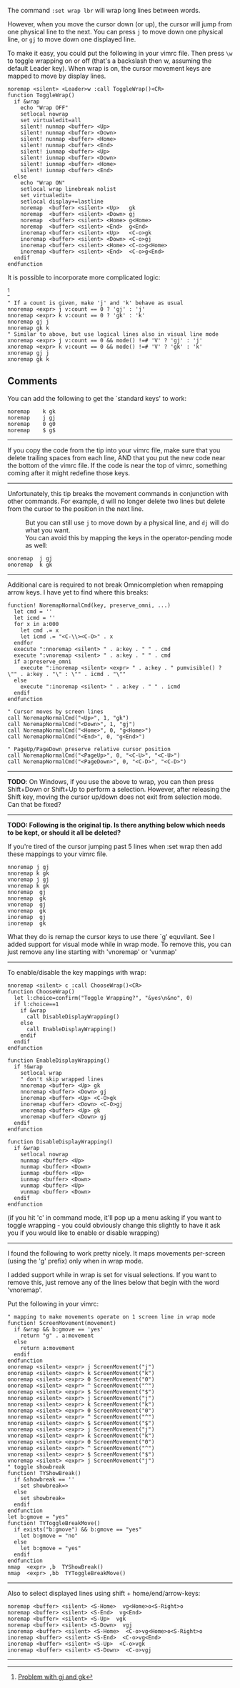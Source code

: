 {{review}}
{{TipImported
|id=38
|previous=37
|next=39
|created=2001
|complexity=basic
|author=ktohg
|version=5.7
|rating=96/38
|category1=
|category2=
}}
The command <code>:set wrap lbr</code> will wrap long lines between words.

However, when you move the cursor down (or up), the cursor will jump from one physical line to the next. You can press <code>j</code> to move down one physical line, or <code>gj</code> to move down one displayed line.

To make it easy, you could put the following in your vimrc file. Then press <code>\w</code> to toggle wrapping on or off (that's a backslash then w, assuming the default Leader key). When wrap is on, the cursor movement keys are mapped to move by display lines.

<pre>
noremap <silent> <Leader>w :call ToggleWrap()<CR>
function ToggleWrap()
  if &wrap
    echo "Wrap OFF"
    setlocal nowrap
    set virtualedit=all
    silent! nunmap <buffer> <Up>
    silent! nunmap <buffer> <Down>
    silent! nunmap <buffer> <Home>
    silent! nunmap <buffer> <End>
    silent! iunmap <buffer> <Up>
    silent! iunmap <buffer> <Down>
    silent! iunmap <buffer> <Home>
    silent! iunmap <buffer> <End>
  else
    echo "Wrap ON"
    setlocal wrap linebreak nolist
    set virtualedit=
    setlocal display+=lastline
    noremap  <buffer> <silent> <Up>   gk
    noremap  <buffer> <silent> <Down> gj
    noremap  <buffer> <silent> <Home> g<Home>
    noremap  <buffer> <silent> <End>  g<End>
    inoremap <buffer> <silent> <Up>   <C-o>gk
    inoremap <buffer> <silent> <Down> <C-o>gj
    inoremap <buffer> <silent> <Home> <C-o>g<Home>
    inoremap <buffer> <silent> <End>  <C-o>g<End>
  endif
endfunction
</pre>

It is possible to incorporate more complicated logic:

<ref>[https://www.reddit.com/r/vim/comments/2k4cbr/problem_with_gj_and_gk/ Problem with gj and gk]</ref>

<pre>
" If a count is given, make 'j' and 'k' behave as usual
nnoremap <expr> j v:count == 0 ? 'gj' : 'j'
nnoremap <expr> k v:count == 0 ? 'gk' : 'k'
nnoremap gj j
nnoremap gk k
" Similar to above, but use logical lines also in visual line mode
xnoremap <expr> j v:count == 0 && mode() !=# 'V' ? 'gj' : 'j'
xnoremap <expr> k v:count == 0 && mode() !=# 'V' ? 'gk' : 'k'
xnoremap gj j
xnoremap gk k
</pre>

==Comments==
You can add the following to get the `standard keys' to work:

 noremap  <buffer> <silent> k gk
 noremap  <buffer> <silent> j gj
 noremap  <buffer> <silent> 0 g0
 noremap  <buffer> <silent> $ g$

----
If you copy the code from the tip into your vimrc file, make sure that you delete trailing spaces from each line, AND that you put the new code near the bottom of the vimrc file. If the code is near the top of vimrc, something coming after it might redefine those keys.

----
Unfortunately, this tip breaks the movement commands in conjunction with other commands. For example, d<Down> will no longer delete two lines but delete from the cursor to
the position in the next line.
:But you can still use <code>j</code> to move down by a physical line, and <code>dj</code> will do what you want.
: 
: You can avoid this by mapping the keys in the operator-pending mode as well:
 onoremap <silent> j gj
 onoremap <silent> k gk
----
Additional care is required to not break Omnicompletion when remapping arrow keys. I have yet to find where this breaks:
<pre>
function! NoremapNormalCmd(key, preserve_omni, ...)
  let cmd = ''
  let icmd = ''
  for x in a:000
    let cmd .= x
    let icmd .= "<C-\\><C-O>" . x
  endfor
  execute ":nnoremap <silent> " . a:key . " " . cmd
  execute ":vnoremap <silent> " . a:key . " " . cmd
  if a:preserve_omni
    execute ":inoremap <silent> <expr> " . a:key . " pumvisible() ? \"" . a:key . "\" : \"" . icmd . "\""
  else
    execute ":inoremap <silent> " . a:key . " " . icmd
  endif
endfunction

" Cursor moves by screen lines
call NoremapNormalCmd("<Up>", 1, "gk")
call NoremapNormalCmd("<Down>", 1, "gj")
call NoremapNormalCmd("<Home>", 0, "g<Home>")
call NoremapNormalCmd("<End>", 0, "g<End>")

" PageUp/PageDown preserve relative cursor position
call NoremapNormalCmd("<PageUp>", 0, "<C-U>", "<C-U>")
call NoremapNormalCmd("<PageDown>", 0, "<C-D>", "<C-D>")
</pre>

----
'''TODO''': On Windows, if you use the above to wrap, you can then press Shift+Down or Shift+Up to perform a selection. However, after releasing the Shift key, moving the cursor up/down does not exit from selection mode. Can that be fixed?

----
'''TODO: Following is the original tip. Is there anything below which needs to be kept, or should it all be deleted?'''

If you're tired of the cursor jumping past 5 lines when :set wrap then add these mappings to your vimrc file.

 nnoremap j gj
 nnoremap k gk
 vnoremap j gj
 vnoremap k gk
 nnoremap <Down> gj
 nnoremap <Up> gk
 vnoremap <Down> gj
 vnoremap <Up> gk
 inoremap <Down> <C-o>gj
 inoremap <Up> <C-o>gk

What they do is remap the cursor keys to use there `g' equvilant. See {{help|gj}}
I added support for visual mode while in wrap mode. To remove this, you can just remove any line starting with 'vnoremap' or 'vunmap'

----
To enable/disable the key mappings with wrap:
<pre>
nnoremap <silent> c :call ChooseWrap()<CR>
function ChooseWrap()
  let l:choice=confirm("Toggle Wrapping?", "&yes\n&no", 0)
  if l:choice==1
    if &wrap
      call DisableDisplayWrapping()
    else
      call EnableDisplayWrapping()
    endif
  endif
endfunction

function EnableDisplayWrapping()
  if !&wrap
    setlocal wrap
    " don't skip wrapped lines
    nnoremap <buffer> <Up> gk
    nnoremap <buffer> <Down> gj
    inoremap <buffer> <Up> <C-O>gk
    inoremap <buffer> <Down> <C-O>gj
    vnoremap <buffer> <Up> gk
    vnoremap <buffer> <Down> gj
  endif
endfunction

function DisableDisplayWrapping()
  if &wrap
    setlocal nowrap
    nunmap <buffer> <Up>
    nunmap <buffer> <Down>
    iunmap <buffer> <Up>
    iunmap <buffer> <Down>
    vunmap <buffer> <Up>
    vunmap <buffer> <Down>
  endif
endfunction
</pre>

(if you hit 'c' in command mode, it'll pop up a menu asking if you want to toggle wrapping - you could obviously change this slightly to have it ask you if you would like to enable or disable wrapping)

----
I found the following to work pretty nicely. It maps movements per-screen (using the 'g' prefix) only when in wrap mode.

I added support while in wrap is set for visual selections. If you want to remove this, just remove any of the lines below that begin with the word 'vnoremap'.

Put the following in your vimrc:
<pre>
" mapping to make movements operate on 1 screen line in wrap mode
function! ScreenMovement(movement)
  if &wrap && b:gmove == 'yes'
    return "g" . a:movement
  else
    return a:movement
  endif
endfunction
onoremap <silent> <expr> j ScreenMovement("j")
onoremap <silent> <expr> k ScreenMovement("k")
onoremap <silent> <expr> 0 ScreenMovement("0")
onoremap <silent> <expr> ^ ScreenMovement("^")
onoremap <silent> <expr> $ ScreenMovement("$")
nnoremap <silent> <expr> j ScreenMovement("j")
nnoremap <silent> <expr> k ScreenMovement("k")
nnoremap <silent> <expr> 0 ScreenMovement("0")
nnoremap <silent> <expr> ^ ScreenMovement("^")
nnoremap <silent> <expr> $ ScreenMovement("$")
vnoremap <silent> <expr> j ScreenMovement("j")
vnoremap <silent> <expr> k ScreenMovement("k")
vnoremap <silent> <expr> 0 ScreenMovement("0")
vnoremap <silent> <expr> ^ ScreenMovement("^")
vnoremap <silent> <expr> $ ScreenMovement("$")
vnoremap <silent> <expr> j ScreenMovement("j")
" toggle showbreak
function! TYShowBreak()
  if &showbreak == ''
    set showbreak=>
  else
    set showbreak=
  endif
endfunction
let b:gmove = "yes"
function! TYToggleBreakMove()
  if exists("b:gmove") && b:gmove == "yes"
    let b:gmove = "no"
  else
    let b:gmove = "yes"
  endif
endfunction
nmap  <expr> ,b  TYShowBreak()
nmap  <expr> ,bb  TYToggleBreakMove()
</pre>

----

Also to select displayed lines using shift + home/end/arrow-keys:
<pre>
noremap <buffer> <silent> <S-Home>  vg<Home>o<S-Right>o
noremap <buffer> <silent> <S-End>  vg<End>
noremap <buffer> <silent> <S-Up>  vgk
noremap <buffer> <silent> <S-Down>  vgj
inoremap <buffer> <silent> <S-Home>  <C-o>vg<Home>o<S-Right>o
inoremap <buffer> <silent> <S-End>  <C-o>vg<End>
inoremap <buffer> <silent> <S-Up>  <C-o>vgk
inoremap <buffer> <silent> <S-Down>  <C-o>vgj
</pre>

----
